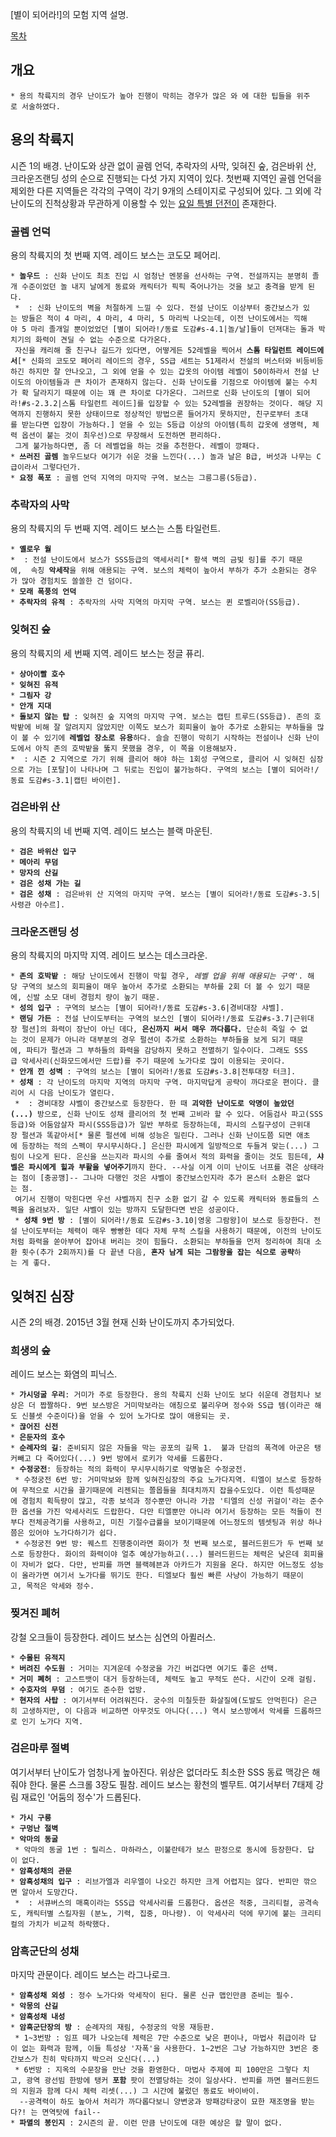 [별이 되어라!]의 모험 지역 설명.

[[목차]]

== 개요 ==
 * 용의 착륙지의 경우 난이도가 높아 진행이 막히는 경우가 많은 '''{{{#FF7E00 전설 난이도}}}'''와 '''{{{#red 신화 난이도}}}'''에 대한 팁들을 위주로 서술하였다.

== 용의 착륙지 ==
시즌 1의 배경. 난이도와 상관 없이 골렘 언덕, 추락자의 사막, 잊혀진 숲, 검은바위 산, 크라운즈랜딩 성의 순으로 진행되는 다섯 가지 지역이 있다. 첫번째 지역인 골렘 언덕을 제외한 다른 지역들은 각각의 구역이 각기 9개의 스테이지로 구성되어 있다.
그 외에 각 난이도의 진척상황과 무관하게 이용할 수 있는 [[별이 되어라!#s-2.2|요일 특별 던전]]이 존재한다.

=== 골렘 언덕 ===
용의 착륙지의 첫 번째 지역. 레이드 보스는 코도모 페어리.
 * '''놀우드''' : 신화 난이도 최초 진입 시 엄청난 멘붕을 선사하는 구역. 전설까지는 분명히 졸개 수준이었던 놀 내지 날에게 동료와 캐릭터가 픽픽 죽어나가는 것을 보고 충격을 받게 된다.
  * '''{{{#red 놀우드 3번 방}}}''' : 신화 난이도의 벽을 처절하게 느낄 수 있다. 전설 난이도 이상부터 중간보스가 있는 방들은 적이 4 마리, 4 마리, 4 마리, 5 마리씩 나오는데, 이전 난이도에서는 끽해야 5 마리 졸개일 뿐이었었던 [별이 되어라!/동료 도감#s-4.1|놀/날]들이 던져대는 돌과 박치기의 화력이 견딜 수 없는 수준으로 다가온다.
  자신을 캐리해 줄 친구나 길드가 있다면, 어떻게든 52레벨을 찍어서 '''스톰 타일런트 레이드에서'''[* 신화의 코도모 페어리 레이드의 경우, SS급 세트는 51제라서 전설의 버스터와 비등비등하긴 하지만 잘 안나오고, 그 외에 얻을 수 있는 갑옷의 아이템 레벨이 50이하라서 전설 난이도의 아이템들과 큰 차이가 존재하지 않는다. 신화 난이도를 기점으로 아이템에 붙는 수치가 확 달라지기 때문에 이는 꽤 큰 차이로 다가온다. 그러므로 신화 난이도의 [별이 되어라!#s-2.3.2|스톰 타일런트 레이드]를 입장할 수 있는 52레벨을 권장하는 것이다. 해당 지역까지 진행하지 못한 상태이므로 정상적인 방법으론 들어가지 못하지만, 친구로부터 초대를 받는다면 입장이 가능하다.] 얻을 수 있는 S등급 이상의 아이템(특히 갑옷에 생명력, 체력 옵션이 붙는 것이 최우선)으로 무장해서 도전하면 편리하다.
  그게 불가능하다면, 좀 더 레벨업을 하는 것을 추천한다. 레벨이 깡패다.
 * '''쓰러진 골렘''' 놀우드보다 여기가 쉬운 것을 느낀다(...) 놀과 날은 B급, 버섯과 나무는 C급이라서 그렇다던가.
 * '''요정 폭포''' : 골렘 언덕 지역의 마지막 구역. 보스는 그릉그릉(S등급).
=== 추락자의 사막 ===
용의 착륙지의 두 번째 지역. 레이드 보스는 스톰 타일런트.
 * '''옐로우 월'''
 * '''{{{#FF7E00 사막지대}}}''' : 전설 난이도에서 보스가 SSS등급의 액세서리[* 황색 벽의 금빛 링]를 주기 때문에,  속칭 '''악세작'''을 위해 애용되는 구역. 보스의 체력이 높아서 부하가 추가 소환되는 경우가 많아 경험치도 쏠쏠한 건 덤이다.
 * '''모래 폭풍의 언덕'''
 * '''추락자의 유적''' : 추락자의 사막 지역의 마지막 구역. 보스는 퀸 로벨리아(SS등급).

=== 잊혀진 숲 ===
용의 착륙지의 세 번째 지역. 레이드 보스는 정글 퓨리.
 * '''상아이빨 호수'''
 * '''잊혀진 유적'''
 * '''그림자 강'''
 * '''안개 지대'''
 * '''돌보지 않는 탑''' : 잊혀진 숲 지역의 마지막 구역. 보스는 캡틴 트루드(SS등급). 존의 호박밭에 비해 잘 알려지지 않았지만 이쪽도 보스가 회피율이 높아 추가로 소환되는 부하들을 많이 볼 수 있기에 '''레벨업 장소로 유용'''하다. 슬슬 진행이 막히기 시작하는 전설이나 신화 난이도에서 아직 존의 호박밭을 뚫지 못했을 경우, 이 쪽을 이용해보자.
 * '''{{{#red 블루 펄}}}''' : 시즌 2 지역으로 가기 위해 클리어 해야 하는 1회성 구역으로, 클리어 시 잊혀진 심장으로 가는 [포탈]이 나타나며 그 뒤로는 진입이 불가능하다. 구역의 보스는 [별이 되어라!/동료 도감#s-3.1|캡틴 바이런].

=== 검은바위 산 ===
용의 착륙지의 네 번째 지역. 레이드 보스는 블랙 마운틴.
 * '''검은 바위산 입구'''
 * '''메아리 무덤'''
 * '''망자의 산길'''
 * '''검은 성채 가는 길'''
 * '''검은 성채''' : 검은바위 산 지역의 마지막 구역. 보스는 [별이 되어라!/동료 도감#s-3.5|사령관 아수르].

=== 크라운즈랜딩 성 ===
용의 착륙지의 마지막 지역. 레이드 보스는 데스크라운.
 * '''존의 호박밭''' : 해당 난이도에서 진행이 막힐 경우, ''레벨 업을 위해 애용되는 구역'''. 해당 구역의 보스의 회피율이 매우 높아서 추가로 소환되는 부하를 2회 더 볼 수 있기 때문에, 신발 소모 대비 경험치 량이 높기 때문.
 * '''성의 입구''' : 구역의 보스는 [별이 되어라!/동료 도감#s-3.6|경비대장 샤벨].
 * '''랜딩 가든''' : 전설 난이도부터는 구역의 보스인 [별이 되어라!/동료 도감#s-3.7|근위대장 펄션]의 화력이 장난이 아닌 데다, '''은신까지 써서 매우 까다롭다.''' 단순히 죽일 수 없는 것이 문제가 아니라 대부분의 경우 펄션이 추가로 소환하는 부하들을 보게 되기 때문에, 파티가 펄션과 그 부하들의 화력을 감당하지 못하고 전멸하기 일수이다. 그래도 SSS급 악세사리(신화모드에서만 드랍)를 주기 때문에 노가다로 많이 이용되는 곳이다.
 * '''안개 낀 성벽''' : 구역의 보스는 [별이 되어라!/동료 도감#s-3.8|전투대장 터크].
 * '''성채''' : 각 난이도의 마지막 지역의 마지막 구역. 마지막답게 공략이 까다로운 편이다. 클리어 시 다음 난이도가 열린다.
  * '''{{{#red 성채 5번 방}}}''' : 경비대장 샤벨이 중간보스로 등장한다. 한 때 '''괴악한 난이도로 악명이 높았던(...)''' 방으로, 신화 난이도 성채 클리어의 첫 번째 고비라 할 수 있다. 어둠검사 파고(SSS등급)와 어둠암살자 파시(SSS등급)가 일반 부하로 등장하는데, 파시의 스킬구성이 근위대장 펄션과 똑같아서[* 물론 펄션에 비해 성능은 밀린다. 그러나 신화 난이도쯤 되면 애초에 등장하는 적의 스펙이 무시무시하다.] 은신한 파시에게 일방적으로 두들겨 맞는(...) 그림이 나오게 된다. 은신을 쓰는지라 파시의 수를 줄여서 적의 화력을 줄이는 것도 힘든데, '''샤벨은 파시에게 힐과 부활을 넣어주기'''까지 한다. --사실 이게 이미 난이도 너프를 겪은 상태라는 점이 [충공깽]-- 그나마 다행인 것은 샤벨이 중간보스인지라 추가 몬스터 소환은 없다는 점.
  여기서 진행이 막힌다면 우선 샤벨까지 친구 소환 없기 갈 수 있도록 캐릭터와 동료들의 스펙을 올려보자. 일단 샤벨이 있는 방까지 도달한다면 반은 성공이다.
  * '''성채 9번 방''' : [별이 되어라!/동료 도감#s-3.10|영웅 그람왕]이 보스로 등장한다. 전설 난이도부터는 체력이 매우 빵빵한 데다 자체 무적 스킬을 사용하기 때문에, 이전의 난이도처럼 화력을 쏟아부어 잡아내 버리는 것이 힘들다. 소환되는 부하들을 먼저 정리하여 최대 소환 횟수(추가 2회까지)를 다 끝낸 다음, '''혼자 남게 되는 그람왕을 잡는 식으로 공략'''하는 게 좋다. 


== 잊혀진 심장 ==
시즌 2의 배경. 2015년 3월 현재 신화 난이도까지 추가되었다.

=== 희생의 숲 ===
레이드 보스는 화염의 피닉스.
 * '''가시덩굴 우리''': 거미가 주로 등장한다. 용의 착륙지 신화 난이도 보다 쉬운데 경험치나 보상은 더 짭짤하다. 9번 보스방은 거미막보라는 애칭으로 불리우며 정수와 SS급 템(이라곤 해도 신블셋 수준이다)을 얻을 수 있어 노가다로 많이 애용되는 곳.
 * '''끊어진 신전'''
 * '''은둔자의 호수'''
 * '''순례자의 길''': 준비되지 않은 자들을 막는 공포의 길목 1.  불과 단검의 폭격에 아군은 탱커빼고 다 죽어있다(...) 9번 방에서 로키가 악세를 드롭한다.
 * '''수정궁전''': 등장하는 적의 화력이 무시무시하기로 악명높은 수정궁전.
  * 수정궁전 6번 방: 거미막보와 함께 잊혀진심장의 주요 노가다지역. 티엘이 보스로 등장하여 무적으로 시간을 끌기때문에 리젠되는 쫄몹들을 최대치까지 잡을수도있다. 이런 특성때문에 경험치 획득량이 많고, 각종 보석과 정수뿐만 아니라 가끔 '티엘의 신성 귀걸이'라는 준수한 옵션을 가진 악세사리도 드랍한다. 다만 티엘뿐만 아니라 여기서 등장하는 모든 적들이 전부다 전체공격기를 사용하고, 미친 기절수급률을 보이기때문에 어느정도의 템셋팅과 위상 하나쯤은 있어야 노가다하기가 쉽다.
  * 수정궁전 9번 방: 퀘스트 진행중이라면 화이가 첫 번째 보스로, 블러드윈드가 두 번째 보스로 등장한다. 화이의 화력이야 얼추 예상가능하고(...) 블러드윈드는 체력은 낮은데 회피율이 자비가 없다. 다만, 반피를 까면 블랙헤븐과 아카드가 지원을 온다. 하지만 어느정도 성능이 올라가면 여기서 노가다를 뛰기도 한다. 티엘보다 훨씬 빠른 사냥이 가능하기 때문이고, 목적은 악세와 정수.
=== 찢겨진 폐허 ===
강철 오크들이 등장한다. 레이드 보스는 심연의 아퀼러스.
 * '''수몰된 유적지'''
 * '''버려진 수도원''' : 거미는 지겨운데 수정궁을 가긴 버겁다면 여기도 좋은 선택.
 * '''거미 폐허''' : 고스트뱃이 대거 등장하는데, 체력도 높고 무적도 쓴다. 시간이 오래 걸림.
 * '''수호자의 무덤''' : 여기도 준수한 업방.
 * '''현자의 사탑''' : 여기서부터 어려워진다. 궁수의 미칠듯한 화살질에(도발도 안먹힌다) 은근히 고생하지만, 이 다음과 비교하면 아무것도 아니다(...) 역시 보스방에서 악세를 드롭하므로 인기 노가다 지역.
=== 검은마루 절벽 ===
여기서부터 난이도가 엄청나게 높아진다. 위상은 없더라도 최소한 SSS 동료 맥강은 해줘야 한다. 물론 스크롤 3장도 필참. 레이드 보스는 황천의 벨무트.
여기서부터 7태제 강림 재료인 '어둠의 정수'가 드롭된다.

 * '''가시 구릉''' 
 * '''구멍난 절벽'''
 * '''악마의 동굴'''
  * 악마의 동굴 1번 : 릴리스. 마하라스, 이불란테가 보스 판정으로 동시에 등장한다. 답이 없다.
 * '''암흑성채의 관문'''
 * '''암흑성채의 입구''' : 리브가엘과 리우엘이 나오긴 하지만 크게 어렵지는 않다. 반피만 깎으면 알아서 도망간다.
  * {{{#FF7E00 입구 9번방}}} : 서큐버스의 매혹이라는 SSS급 악세사리를 드롭한다. 옵션은 적중, 크리티컬, 공격속도, 캐릭터별 스킬자원 (분노, 기력, 집중, 마나량). 이 악세사리 덕에 무기에 붙는 크리티컬의 가치가 비교적 하락했다.
=== 암흑군단의 성채 ===
마지막 관문이다. 레이드 보스는 라그나로크.
 * '''암흑성채 외성''' : 정수 노가다와 악세작이 된다. 물론 신규 맵인만큼 준비는 필수.
 * '''악몽의 산길'''
 * '''암흑성채 내성'''
 * '''암흑군단장의 방''' : 순례자의 재림, 수정궁의 악몽 재등판.  
  * 1~3번방 : 임프 떼가 나오는데 체력은 7만 수준으로 낮은 편이나, 마법사 취급이라 답이 없는 화력과 함께, 이들 특성상 '자폭'을 사용한다. 1~2번은 그냥 가능하지만 3번은 중간보스가 친히 막타까지 박으러 오신다(...)
  * 6번방 : 지옥의 수문장을 만난 것을 환영한다. 마법사 주제에 피 100만은 그렇다 치고, 광역 광선빔 한방에 탱커 '''포함''' 팟이 전멸당하는 것이 일상사다. 반피를 까면 블러드윈드의 지원과 함께 다시 체력 리셋(...) 그 시간에 불렀던 동료도 바이바이. 
   --공격력이 하도 높아서 처리가 까다롭다보니 양변궁과 방패강타궁이 묘한 재조명을 받는다?! 는 면역탓에 fail--
 * '''파멸의 봉인지''' : 2시즌의 끝. 이런 만큼 난이도에 대한 예상은 할 말이 없다.

